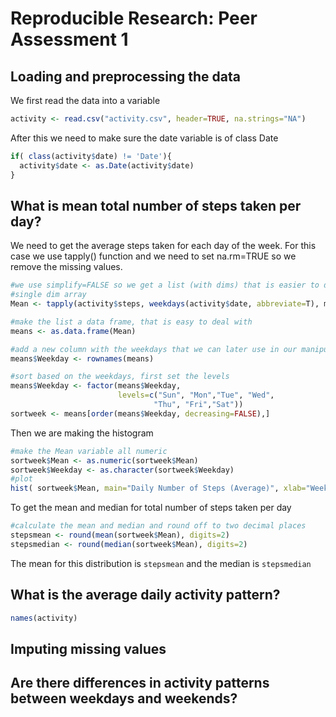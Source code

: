 # Reproducible Research: Peer Assessment 1


## Loading and preprocessing the data
We first read the data into a variable
```r
activity <- read.csv("activity.csv", header=TRUE, na.strings="NA")
```

After this we need to make sure the date variable is of class Date
```r
if( class(activity$date) != 'Date'){
  activity$date <- as.Date(activity$date)  
}
```

## What is mean total number of steps taken per day?
We need to get the average steps taken for each day of the week. For this case we use tapply()
function and we need to set na.rm=TRUE so we remove the missing values.
```r
#we use simplify=FALSE so we get a list (with dims) that is easier to deal with than a 
#single dim array
Mean <- tapply(activity$steps, weekdays(activity$date, abbreviate=T), mean, na.rm=TRUE, simplify=FALSE)

#make the list a data frame, that is easy to deal with
means <- as.data.frame(Mean)

#add a new column with the weekdays that we can later use in our manipulations
means$Weekday <- rownames(means)

#sort based on the weekdays, first set the levels
means$Weekday <- factor(means$Weekday, 
                        levels=c("Sun", "Mon","Tue", "Wed", 
                                "Thu", "Fri","Sat"))
sortweek <- means[order(means$Weekday, decreasing=FALSE),]
```

Then we are making the histogram
```r
#make the Mean variable all numeric
sortweek$Mean <- as.numeric(sortweek$Mean)
sortweek$Weekday <- as.character(sortweek$Weekday)
#plot
hist( sortweek$Mean, main="Daily Number of Steps (Average)", xlab="Week Days")
```

To get the mean and median for total number of steps taken per day
```r
#calculate the mean and median and round off to two decimal places
stepsmean <- round(mean(sortweek$Mean), digits=2)
stepsmedian <- round(median(sortweek$Mean), digits=2)
```

The mean for this distribution is `stepsmean` and the median is `stepsmedian`

## What is the average daily activity pattern?
```r
names(activity)
```


## Imputing missing values



## Are there differences in activity patterns between weekdays and weekends?





